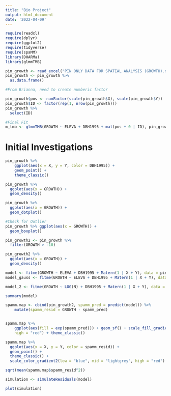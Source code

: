 ```yaml
---
title: "Bio Project"
output: html_document
date: '2022-04-09'
---
```


```r
require(readxl)
require(dplyr)
require(ggplot2)
require(tidyverse)
require(spaMM)
library(DHARMa)
library(glmmTMB)
```

```r
pin_growth <- read_excel("PIN ONLY DATA FOR SPATIAL ANALYSIS (GROWTH).xlsx")
pin_growth <- pin_growth %>% 
  as.data.frame()

#From Brianna, need to create numberic factor 

pin_growth$pos <- numFactor(scale(pin_growth$X), scale(pin_growth$Y))
pin_growth$ID <- factor(rep(1, nrow(pin_growth)))
pin_growth %>% 
  select(ID)

#Final Fit 
m_tmb <- glmmTMB(GROWTH ~ ELEVA + DBH1995 + mat(pos + 0 | ID), pin_growth, gaussian())

```

# Initial Investigations

```r
pin_growth %>%
    ggplot(aes(x = X, y = Y, color = DBH1995)) + 
    geom_point() + 
    theme_classic()
```

```r
pin_growth %>% 
  ggplot(aes(x = GROWTH)) +
  geom_density()
```

```r
pin_growth %>% 
  ggplot(aes(x = GROWTH)) +
  geom_dotplot()
```

```r
#Check for Outlier 
pin_growth %>% ggplot(aes(x = GROWTH)) +
  geom_boxplot()

pin_growth2 <- pin_growth %>% 
  filter(GROWTH > -10)
```

```r
pin_growth2 %>% 
  ggplot(aes(x = GROWTH)) +
  geom_density()
```


```r
model <- fitme(GROWTH ~ ELEVA + DBH1995 + Matern(1 | X + Y), data = pin_growth2, family = "gaussian")
model_gauss <- fitme(GROWTH ~ ELEVA + DBH1995 + Matern(1 | X + Y), data = pin_growth2, fixed = list(nu = 0.5))

model_2 <- fitme(GROWTH ~ LOG(N) + DBH1995 + Matern(1 | X + Y), data = pin_growth2, fixed = list(nu = 0.5))

```

```r
summary(model)

spamm.map <- cbind(pin_growth2, spamm_pred = predict(model)) %>%
    mutate(spamm_resid = GROWTH - spamm_pred)


spamm.map %>%
    ggplot(aes(fill = exp(spamm_pred))) + geom_sf() + scale_fill_gradient(low = "lightgrey",
    high = "red") + theme_classic()
```

```r
spamm.map %>% 
  ggplot(aes(x = X, y = Y, color = spamm_resid)) +
  geom_point() + 
  theme_classic() +
  scale_color_gradient2(low = "blue", mid = "lightgrey", high = "red")
```

```r
sqrt(mean(spamm.map$spamm_resid^2))
```


```r
simulation <- simulateResiduals(model)

plot(simulation)
```






